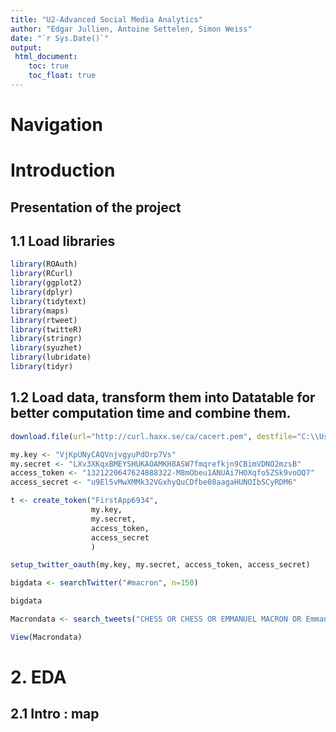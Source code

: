 ---
title: "U2-Advanced Social Media Analytics"
author: "Edgar Jullien, Antoine Settelen, Simon Weiss"
date: "`r Sys.Date()`"
output:
 html_document:
    toc: true
    toc_float: true
---

# Navigation {.tabset .tabset-fade .tabset-pills}
# Introduction

## Presentation of the project

## 1.1 Load libraries 

```{r message=FALSE, warning=FALSE}
library(ROAuth)
library(RCurl)
library(ggplot2)
library(dplyr)
library(tidytext)
library(maps)
library(rtweet)
library(twitteR)
library(stringr)
library(syuzhet)
library(lubridate)
library(tidyr)
```

## 1.2 Load data, transform them into Datatable for better computation time and combine them. 
```{r}
download.file(url="http://curl.haxx.se/ca/cacert.pem", destfile="C:\\Users\\antoi\\Desktop\\TBS\\UE2\\Social Media Analytics\\cours3\\test\\cacert.pem")

my.key <- "VjKpUNyCAQVnjvgyuPdOrp7Vs"
my.secret <- "LXv3XKqxBMEYSHUKAOAMKH8ASW7fmqrefkjn9CBimVDNO2mzsB"
access_token <- "1321220647624888322-M8mObeu1ANUAi7HOXqfo5ZSk9voOQ7"
access_secret <- "u9El5vMwXMMk32VGxhyQuCDfbe08aagaHUNOIbSCyRDM6"

t <- create_token("FirstApp6934",
                  my.key,
                  my.secret,
                  access_token,
                  access_secret 
                  )

```


```{r}
setup_twitter_oauth(my.key, my.secret, access_token, access_secret)
```
```{r}
bigdata <- searchTwitter("#macron", n=150)

bigdata
```

```{r}
Macrondata <- search_tweets("CHESS OR CHESS OR EMMANUEL MACRON OR Emmanuel Macron OR French President", n=3000, token=t)

View(Macrondata)
```


















# 2. EDA

## 2.1 Intro : map 